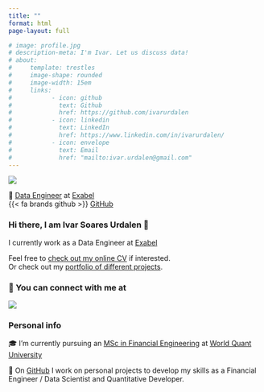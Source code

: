```yaml
---
title: ""
format: html
page-layout: full

# image: profile.jpg
# description-meta: I'm Ivar. Let us discuss data!
# about:
#     template: trestles
#     image-shape: rounded
#     image-width: 15em
#     links: 
#           - icon: github
#             text: Github
#             href: https://github.com/ivarurdalen
#           - icon: linkedin
#             text: LinkedIn
#             href: https://www.linkedin.com/in/ivarurdalen/
#           - icon: envelope
#             text: Email
#             href: "mailto:ivar.urdalen@gmail.com"
---
```


::: {.grid}

::: {.g-col-3}

[![](profile_160.jpg){.rounded}](https://ivarurdalen.github.io)  
  
🏢 [Data Engineer](https://www.linkedin.com/in/ivarurdalen/) at <a href='https://www.exabel.com/' target='_blank'>Exabel</a>  
{{< fa brands github >}} <a href='https://github.com/ivarurdalen' target='_blank'>GitHub</a>

:::

::: {.g-col-9}

### Hi there, I am Ivar Soares Urdalen 👋

I currently work as a Data Engineer at [Exabel](https://www.exabel.com/)

Feel free to [check out my online CV](cv_ivar.html) if interested.   
Or check out my [portfolio of different projects](site/portfolio/index.qmd).  

### 💬 You can connect with me at  
[![](https://img.shields.io/badge/linkedin-%230077B5.svg?&style=for-the-badge&logo=linkedin&logoColor=white)](https://www.linkedin.com/in/ivarurdalen)

### Personal info

🎓 I'm currently pursuing an [MSc in Financial Engineering](https://www.wqu.edu/programs/mscfe/) at [World Quant University](https://www.wqu.edu/)

🚀 On [GitHub](https://github.com/ivarurdalen) I work on personal projects to develop my skills as a Financial Engineer / Data Scientist and Quantitative Developer.

:::

::::
